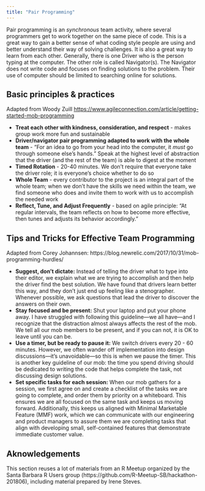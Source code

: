 ```yaml
---
title: "Pair Programming"
---
```


Pair programming is an *synchronous* team activity, where several programmers get to work together on the same piece of code. This is a great way to gain a better sense of what coding style people are using and better understand their way of solving challenges. It is also a great way to learn from each other. Generally, there is one Driver who is the person typing at the computer. The other role is called Navigator(s). The Navigator does not write code and focuses on finding solutions to the problem. Their use of computer should be limited to searching online for solutions.


## Basic principles & practices 

Adapted from Woody Zuill <https://www.agileconnection.com/article/getting-started-mob-programming>

- **Treat each other with kindness, consideration, and respect** - makes group work more fun and sustainable
- **Driver/navigator pair programming adapted to work with the whole team** - "For an idea to go from your head into the computer, it _must_ go through someone else's hands." Speak at the highest level of abstraction that the driver (and the rest of the team) is able to digest at the moment
- **Timed Rotation** - 20-40 minutes. We don't require that everyone take the driver role; it is everyone's choice whether to do so
- **Whole Team** - every contributor to the project is an integral part of the whole team; when we don't have the skills we need within the team, we find someone who does and invite them to work with us to accomplish the needed work
- **Reflect, Tune, and Adjust Frequently** - based on agile principle: "At regular intervals, the team reflects on how to become more effective, then tunes and adjusts its behavior accordingly."



## Tips and Tricks for Effective Team Programming  

Adapted from Corey Johannsen: https://blog.newrelic.com/2017/10/31/mob-programming-hurdles/

- **Suggest, don't dictate:** Instead of telling the driver what to type into their editor, we explain what we are trying to accomplish and then help the driver find the best solution. We have found that drivers learn better this way, and they don't just end up feeling like a stenographer. Whenever possible, we ask questions that lead the driver to discover the answers on their own.
- **Stay focused and be present:** Shut your laptop and put your phone away. I have struggled with following this guideline—we all have—and I recognize that the distraction almost always affects the rest of the mob. We tell all our mob members to be present, and if you can not, it is OK to leave until you can be.
- **Use a timer, but be ready to pause it:** We switch drivers every 20 - 60 minutes. However, we often wander off implementation into design discussions—it's unavoidable—so this is when we pause the timer. This is another key guideline of our mob: the time you spend driving should be dedicated to writing the code that helps complete the task, not discussing design solutions.
- **Set specific tasks for each session:** When our mob gathers for a session, we first agree on and create a checklist of the tasks we are going to complete, and order them by priority on a whiteboard. This ensures we are all focused on the same task and keeps us moving forward. Additionally, this keeps us aligned with Minimal Marketable Feature (MMF) work, which we can communicate with our engineering and product managers to assure them we are completing tasks that align with developing small, self-contained features that demonstrate immediate customer value.


## Aknowledgements

This section reuses a lot of materials from an R Meetup organized by the Santa Barbara R Users group (https://github.com/R-Meetup-SB/hackathon-201806), including material prepared by Irene Steves.
